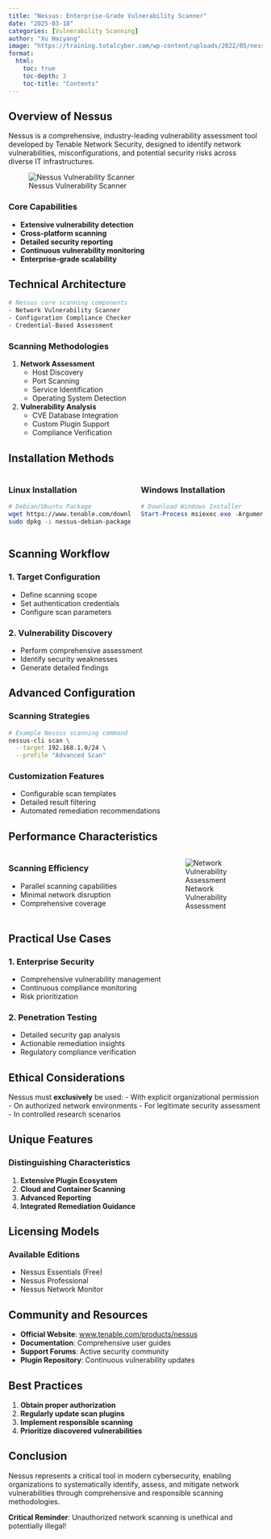 ```yaml
---
title: "Nessus: Enterprise-Grade Vulnerability Scanner"
date: "2025-03-18"
categories: [Vulnerability Scanning]
author: "Xu Haiyang"
image: "https://training.totalcyber.com/wp-content/uploads/2022/05/nessuslogo-02.png"
format:
  html:
    toc: true
    toc-depth: 3
    toc-title: "Contents"
---
```


## Overview of Nessus

Nessus is a comprehensive, industry-leading vulnerability assessment tool developed by Tenable Network Security, designed to identify network vulnerabilities, misconfigurations, and potential security risks across diverse IT infrastructures.

![Nessus Vulnerability Scanner](https://training.totalcyber.com/wp-content/uploads/2022/05/nessuslogo-02.png)

### Core Capabilities

-   **Extensive vulnerability detection**
-   **Cross-platform scanning**
-   **Detailed security reporting**
-   **Continuous vulnerability monitoring**
-   **Enterprise-grade scalability**

## Technical Architecture

``` bash
# Nessus core scanning components
- Network Vulnerability Scanner
- Configuration Compliance Checker
- Credential-Based Assessment
```

### Scanning Methodologies

1.  **Network Assessment**
    -   Host Discovery
    -   Port Scanning
    -   Service Identification
    -   Operating System Detection
2.  **Vulnerability Analysis**
    -   CVE Database Integration
    -   Custom Plugin Support
    -   Compliance Verification

## Installation Methods

::::: columns
::: {.column width="50%"}
### Linux Installation

``` bash
# Debian/Ubuntu Package
wget https://www.tenable.com/downloads/nessus
sudo dpkg -i nessus-debian-package.deb
```
:::

::: {.column width="50%"}
### Windows Installation

``` powershell
# Download Windows Installer
Start-Process msiexec.exe -ArgumentList "/i nessus-windows-installer.msi"
```
:::
:::::

## Scanning Workflow

### 1. Target Configuration

-   Define scanning scope
-   Set authentication credentials
-   Configure scan parameters

### 2. Vulnerability Discovery

-   Perform comprehensive assessment
-   Identify security weaknesses
-   Generate detailed findings

## Advanced Configuration

### Scanning Strategies

``` bash
# Example Nessus scanning command
nessus-cli scan \
  --target 192.168.1.0/24 \
  --profile "Advanced Scan"
```

### Customization Features

-   Configurable scan templates
-   Detailed result filtering
-   Automated remediation recommendations

## Performance Characteristics

::::: columns
::: {.column width="60%"}
### Scanning Efficiency

-   Parallel scanning capabilities
-   Minimal network disruption
-   Comprehensive coverage
:::

::: {.column width="40%"}
![Network Vulnerability Assessment](https://www.tenable.com/sites/drupal.dmz.tenablesecurity.com/files/images/blog/How%20To-%20Run%20Your%20First%20Vulnerability%20Scan%20with%20Nessus_4.png)
:::
:::::

## Practical Use Cases

### 1. Enterprise Security

-   Comprehensive vulnerability management
-   Continuous compliance monitoring
-   Risk prioritization

### 2. Penetration Testing

-   Detailed security gap analysis
-   Actionable remediation insights
-   Regulatory compliance verification

## Ethical Considerations

::: callout-warning
Nessus must **exclusively** be used: - With explicit organizational permission - On authorized network environments - For legitimate security assessment - In controlled research scenarios
:::

## Unique Features

### Distinguishing Characteristics

1.  **Extensive Plugin Ecosystem**
2.  **Cloud and Container Scanning**
3.  **Advanced Reporting**
4.  **Integrated Remediation Guidance**

## Licensing Models

### Available Editions

-   Nessus Essentials (Free)
-   Nessus Professional
-   Nessus Network Monitor

## Community and Resources

-   **Official Website**: [www.tenable.com/products/nessus](https://www.tenable.com/products/nessus)
-   **Documentation**: Comprehensive user guides
-   **Support Forums**: Active security community
-   **Plugin Repository**: Continuous vulnerability updates

## Best Practices

1.  **Obtain proper authorization**
2.  **Regularly update scan plugins**
3.  **Implement responsible scanning**
4.  **Prioritize discovered vulnerabilities**

## Conclusion

Nessus represents a critical tool in modern cybersecurity, enabling organizations to systematically identify, assess, and mitigate network vulnerabilities through comprehensive and responsible scanning methodologies.

::: callout-tip
**Critical Reminder**: Unauthorized network scanning is unethical and potentially illegal!
:::
